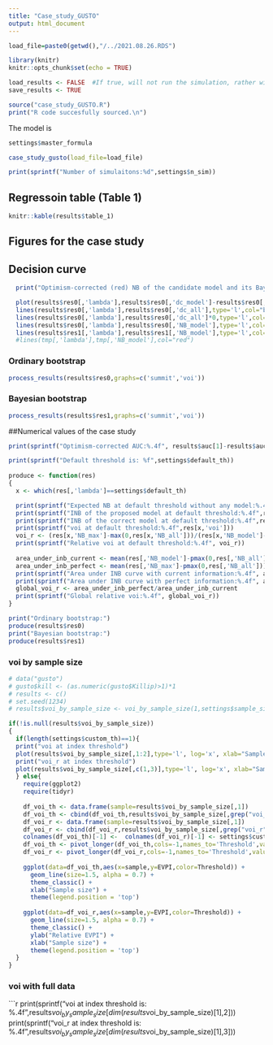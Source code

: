 ```yaml
---
title: "Case_study_GUSTO"
output: html_document
---
```


```r
load_file=paste0(getwd(),"/../2021.08.26.RDS")

library(knitr)
knitr::opts_chunk$set(echo = TRUE)

load_results <- FALSE  #If true, will not run the simulation, rather will load the results
save_results <- TRUE
```

```r
source("case_study_GUSTO.R")
print("R code succesfully sourced.\n")
```

The model is 
```r
settings$master_formula 
```


```r
case_study_gusto(load_file=load_file)
```

```r
print(sprintf("Number of simulaitons:%d",settings$n_sim))
```

## Regressoin table (Table 1)
```r
knitr::kable(results$table_1)
```



## Figures for the case study
## Decision curve
```r
  print("Optimism-corrected (red) NB of the candidate model and its Bayesian estimators (orange: ordinary bootstrap, blue: Bayesian bootstrap), compared with the NB of treating all (black) and treating none (gray)")

  plot(results$res0[,'lambda'],results$res0[,'dc_model']-results$res0[,'optimism'],type='l',   xlab="Threshold", ylab="Net benefit", col="red", lwd=2)
  lines(results$res0[,'lambda'],results$res0[,'dc_all'],type='l',col="black")
  lines(results$res0[,'lambda'],results$res0[,'dc_all']*0,type='l',col="gray")
  lines(results$res0[,'lambda'],results$res0[,'NB_model'],type='l',col="orange" ,lwd=2)
  lines(results$res1[,'lambda'],results$res1[,'NB_model'],type='l',col="blue", lwd=2)
  #lines(tmp[,'lambda'],tmp[,'NB_model'],col="red")
```

### Ordinary bootstrap
```r
process_results(results$res0,graphs=c('summit','voi'))
```

### Bayesian bootstrap
```r
process_results(results$res1,graphs=c('summit','voi'))
```

##Numerical values of the case study
```r
print(sprintf("Optimism-corrected AUC:%.4f", results$auc[1]-results$auc[2]))

print(sprintf("Default threshold is: %f",settings$default_th))
  
produce <- function(res)
{
  x <- which(res[,'lambda']==settings$default_th)

  print(sprintf("Expected NB at default threshold without any model:%.4f",max(0,res[x,'NB_all'])))
  print(sprintf("INB of the proposed model at default threshold:%.4f",res[x,'NB_model']))
  print(sprintf("INB of the correct model at default threshold:%.4f",res[x,'NB_max']))
  print(sprintf("voi at default threshold:%.4f",res[x,'voi']))
  voi_r <- (res[x,'NB_max']-max(0,res[x,'NB_all']))/(res[x,'NB_model']-max(0,res[x,'NB_all']))
  print(sprintf("Relative voi at default threshold:%.4f", voi_r))
  
  area_under_inb_current <- mean(res[,'NB_model']-pmax(0,res[,'NB_all']))
  area_under_inb_perfect <- mean(res[,'NB_max']-pmax(0,res[,'NB_all']))
  print(sprintf("Area under INB curve with current information:%.4f", area_under_inb_current))
  print(sprintf("Area under INB curve with perfect information:%.4f", area_under_inb_perfect))
  global_voi_r <- area_under_inb_perfect/area_under_inb_current
  print(sprintf("Global relative voi:%.4f", global_voi_r))
}

print("Ordinary bootstrap:")
produce(results$res0)
print("Bayesian bootstrap:")
produce(results$res1)
```


### voi by sample size
```r
# data("gusto")
# gusto$kill <- (as.numeric(gusto$Killip)>1)*1
# results <- c()
# set.seed(1234)
# results$voi_by_sample_size <- voi_by_sample_size(1,settings$sample_sizes)

if(!is.null(results$voi_by_sample_size))
{
  if(length(settings$custom_th)==1){
  print("voi at index threshold")
  plot(results$voi_by_sample_size[,1:2],type='l', log='x', xlab="Sample size", ylab="EVPI", col='red', lwd=2)
  print("voi_r at index threshold")
  plot(results$voi_by_sample_size[,c(1,3)],type='l', log='x', xlab="Sample size", ylab="Relative EVPI", col='red', lwd=2)
  } else{
    require(ggplot2)
    require(tidyr)
    
    df_voi_th <- data.frame(sample=results$voi_by_sample_size[,1])
    df_voi_th <- cbind(df_voi_th,results$voi_by_sample_size[,grep("voi_th",colnames(results$voi_by_sample_size))])
    df_voi_r <- data.frame(sample=results$voi_by_sample_size[,1])
    df_voi_r <- cbind(df_voi_r,results$voi_by_sample_size[,grep("voi_r",colnames(results$voi_by_sample_size))])
    colnames(df_voi_th)[-1] <-  colnames(df_voi_r)[-1] <- settings$custom_th
    df_voi_th <- pivot_longer(df_voi_th,cols=-1,names_to='Threshold',values_to="EVPI")
    df_voi_r <- pivot_longer(df_voi_r,cols=-1,names_to='Threshold',values_to="EVPI")
    
    ggplot(data=df_voi_th,aes(x=sample,y=EVPI,color=Threshold)) +
      geom_line(size=1.5, alpha = 0.7) +
      theme_classic() +
      xlab("Sample size") +
      theme(legend.position = 'top')
    
    ggplot(data=df_voi_r,aes(x=sample,y=EVPI,color=Threshold)) +
      geom_line(size=1.5, alpha = 0.7) +
      theme_classic() +
      ylab("Relative EVPI") +
      xlab("Sample size") +
      theme(legend.position = 'top')
  }
}
```

### voi with full data
```r
print(sprintf("voi at index threshold is: %.4f",results$voi_by_sample_size[dim(results$voi_by_sample_size)[1],2]))
print(sprintf("voi_r at index threshold is: %.4f",results$voi_by_sample_size[dim(results$voi_by_sample_size)[1],3]))
